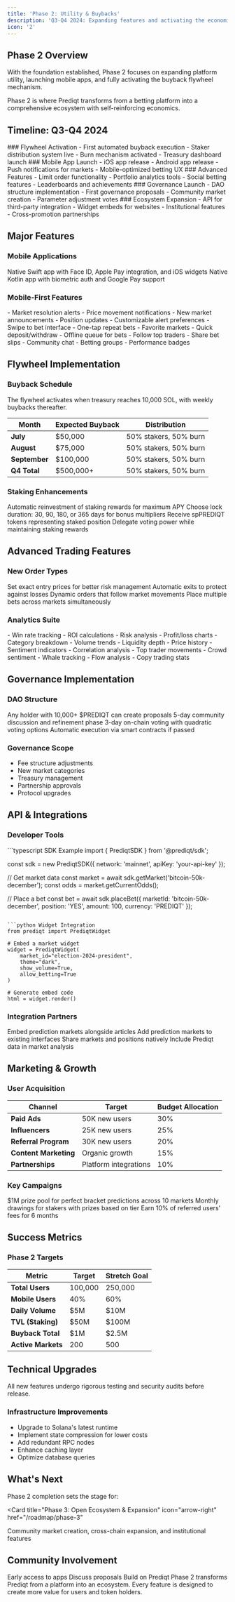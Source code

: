 ```yaml
---
title: 'Phase 2: Utility & Buybacks'
description: 'Q3-Q4 2024: Expanding features and activating the economic flywheel'
icon: '2'
---
```


## Phase 2 Overview

With the foundation established, Phase 2 focuses on expanding platform utility, launching mobile apps, and fully activating the buyback flywheel mechanism.

<Callout type="success" emoji="⚡">
  Phase 2 is where Prediqt transforms from a betting platform into a comprehensive ecosystem with self-reinforcing economics.
</Callout>

## Timeline: Q3-Q4 2024

<Steps>
  <Step title="July 2024" icon="calendar">
    ### Flywheel Activation
    - First automated buyback execution
    - Staker distribution system live
    - Burn mechanism activated
    - Treasury dashboard launch
  </Step>
  
  <Step title="August 2024" icon="calendar">
    ### Mobile App Launch
    - iOS app release
    - Android app release
    - Push notifications for markets
    - Mobile-optimized betting UX
  </Step>
  
  <Step title="September 2024" icon="calendar">
    ### Advanced Features
    - Limit order functionality
    - Portfolio analytics tools
    - Social betting features
    - Leaderboards and achievements
  </Step>
  
  <Step title="October 2024" icon="calendar">
    ### Governance Launch
    - DAO structure implementation
    - First governance proposals
    - Community market creation
    - Parameter adjustment votes
  </Step>
  
  <Step title="November-December 2024" icon="calendar">
    ### Ecosystem Expansion
    - API for third-party integration
    - Widget embeds for websites
    - Institutional features
    - Cross-promotion partnerships
  </Step>
</Steps>

## Major Features

### Mobile Applications

<CardGroup cols={2}>
  <Card title="iOS App" icon="apple" color="#299EFF">
    Native Swift app with Face ID, Apple Pay integration, and iOS widgets
  </Card>
  <Card title="Android App" icon="android" color="#299EFF">
    Native Kotlin app with biometric auth and Google Pay support
  </Card>
</CardGroup>

### Mobile-First Features

<Tabs>
  <Tab title="Push Notifications">
    - Market resolution alerts
    - Price movement notifications
    - New market announcements
    - Position updates
    - Customizable alert preferences
  </Tab>
  <Tab title="Quick Betting">
    - Swipe to bet interface
    - One-tap repeat bets
    - Favorite markets
    - Quick deposit/withdraw
    - Offline queue for bets
  </Tab>
  <Tab title="Social Features">
    - Follow top traders
    - Share bet slips
    - Community chat
    - Betting groups
    - Performance badges
  </Tab>
</Tabs>

## Flywheel Implementation

### Buyback Schedule

<Note>
  The flywheel activates when treasury reaches 10,000 SOL, with weekly buybacks thereafter.
</Note>

| Month | Expected Buyback | Distribution |
|-------|------------------|--------------|
| **July** | $50,000 | 50% stakers, 50% burn |
| **August** | $75,000 | 50% stakers, 50% burn |
| **September** | $100,000 | 50% stakers, 50% burn |
| **Q4 Total** | $500,000+ | 50% stakers, 50% burn |

### Staking Enhancements

<AccordionGroup>
  <Accordion title="Auto-Compounding" icon="arrows-rotate">
    Automatic reinvestment of staking rewards for maximum APY
  </Accordion>
  <Accordion title="Flexible Lock Periods" icon="clock">
    Choose lock duration: 30, 90, 180, or 365 days for bonus multipliers
  </Accordion>
  <Accordion title="Liquid Staking" icon="water">
    Receive spPREDIQT tokens representing staked position
  </Accordion>
  <Accordion title="Delegation" icon="hand-holding-dollar">
    Delegate voting power while maintaining staking rewards
  </Accordion>
</AccordionGroup>

## Advanced Trading Features

### New Order Types

<CardGroup cols={2}>
  <Card title="Limit Orders" icon="list-check">
    Set exact entry prices for better risk management
  </Card>
  <Card title="Stop Loss" icon="shield-halved">
    Automatic exits to protect against losses
  </Card>
  <Card title="Trailing Orders" icon="chart-line">
    Dynamic orders that follow market movements
  </Card>
  <Card title="Bulk Orders" icon="layer-group">
    Place multiple bets across markets simultaneously
  </Card>
</CardGroup>

### Analytics Suite

<Tabs>
  <Tab title="Performance Metrics">
    - Win rate tracking
    - ROI calculations
    - Risk analysis
    - Profit/loss charts
    - Category breakdown
  </Tab>
  <Tab title="Market Analytics">
    - Volume trends
    - Liquidity depth
    - Price history
    - Sentiment indicators
    - Correlation analysis
  </Tab>
  <Tab title="Social Insights">
    - Top trader movements
    - Crowd sentiment
    - Whale tracking
    - Flow analysis
    - Copy trading stats
  </Tab>
</Tabs>

## Governance Implementation

### DAO Structure

<Steps>
  <Step title="Proposal Creation">
    Any holder with 10,000+ $PREDIQT can create proposals
  </Step>
  <Step title="Discussion Period">
    5-day community discussion and refinement phase
  </Step>
  <Step title="Voting Period">
    3-day on-chain voting with quadratic voting options
  </Step>
  <Step title="Execution">
    Automatic execution via smart contracts if passed
  </Step>
</Steps>

### Governance Scope

- Fee structure adjustments
- New market categories
- Treasury management
- Partnership approvals
- Protocol upgrades

## API & Integrations

### Developer Tools

<CodeGroup>
```typescript SDK Example
import { PrediqtSDK } from '@prediqt/sdk';

const sdk = new PrediqtSDK({
  network: 'mainnet',
  apiKey: 'your-api-key'
});

// Get market data
const market = await sdk.getMarket('bitcoin-50k-december');
const odds = market.getCurrentOdds();

// Place a bet
const bet = await sdk.placeBet({
  marketId: 'bitcoin-50k-december',
  position: 'YES',
  amount: 100,
  currency: 'PREDIQT'
});
```

```python Widget Integration
from prediqt import PrediqtWidget

# Embed a market widget
widget = PrediqtWidget(
    market_id="election-2024-president",
    theme="dark",
    show_volume=True,
    allow_betting=True
)

# Generate embed code
html = widget.render()
```
</CodeGroup>

### Integration Partners

<CardGroup cols={2}>
  <Card title="News Websites" icon="newspaper">
    Embed prediction markets alongside articles
  </Card>
  <Card title="Trading Platforms" icon="chart-mixed">
    Add prediction markets to existing interfaces
  </Card>
  <Card title="Social Media" icon="share">
    Share markets and positions natively
  </Card>
  <Card title="Analytics Tools" icon="chart-pie">
    Include Prediqt data in market analysis
  </Card>
</CardGroup>

## Marketing & Growth

### User Acquisition

| Channel | Target | Budget Allocation |
|---------|--------|-------------------|
| **Paid Ads** | 50K new users | 30% |
| **Influencers** | 25K new users | 25% |
| **Referral Program** | 30K new users | 20% |
| **Content Marketing** | Organic growth | 15% |
| **Partnerships** | Platform integrations | 10% |

### Key Campaigns

<AccordionGroup>
  <Accordion title="Million Dollar Prediction" icon="trophy">
    $1M prize pool for perfect bracket predictions across 10 markets
  </Accordion>
  <Accordion title="Stake & Win" icon="gift">
    Monthly drawings for stakers with prizes based on tier
  </Accordion>
  <Accordion title="Refer & Earn" icon="users">
    Earn 10% of referred users' fees for 6 months
  </Accordion>
</AccordionGroup>

## Success Metrics

### Phase 2 Targets

| Metric | Target | Stretch Goal |
|--------|--------|--------------|
| **Total Users** | 100,000 | 250,000 |
| **Mobile Users** | 40% | 60% |
| **Daily Volume** | $5M | $10M |
| **TVL (Staking)** | $50M | $100M |
| **Buyback Total** | $1M | $2.5M |
| **Active Markets** | 200 | 500 |

## Technical Upgrades

<Warning>
  All new features undergo rigorous testing and security audits before release.
</Warning>

### Infrastructure Improvements

- Upgrade to Solana's latest runtime
- Implement state compression for lower costs
- Add redundant RPC nodes
- Enhance caching layer
- Optimize database queries

## What's Next

Phase 2 completion sets the stage for:

<Card
  title="Phase 3: Open Ecosystem & Expansion"
  icon="arrow-right"
  href="/roadmap/phase-3"
>
  Community market creation, cross-chain expansion, and institutional features
</Card>

## Community Involvement

<CardGroup cols={3}>
  <Card
    title="Beta Test Mobile"
    icon="mobile"
    href="https://prediqt.market/mobile-beta"
  >
    Early access to apps
  </Card>
  <Card
    title="Governance Forum"
    icon="comments"
    href="https://gov.prediqt.com"
  >
    Discuss proposals
  </Card>
  <Card
    title="Developer Docs"
    icon="code"
    href="https://docs.prediqt.com/api"
  >
    Build on Prediqt
  </Card>
</CardGroup>

<Callout type="info" emoji="🎯">
  Phase 2 transforms Prediqt from a platform into an ecosystem. Every feature is designed to create more value for users and token holders.
</Callout> 